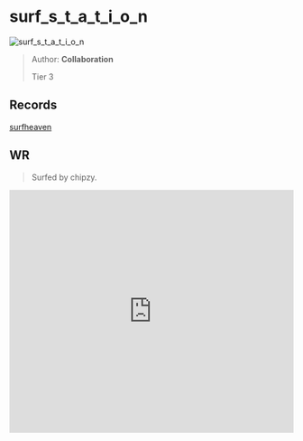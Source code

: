 
# surf_s_t_a_t_i_o_n

![surf_s_t_a_t_i_o_n](https://raw.githubusercontent.com/Sayt123/SurfMapPics/Maps-and-bonuses/csgo/surf_s_t_a_t_i_o_n.jpg)

> Author: **Collaboration**
>
> Tier 3

## Records

[surfheaven](https://surfheaven.eu/map/surf_s_t_a_t_i_o_n)

## WR

> Surfed by chipzy.

<iframe
width="100%"
height="430"
src="https://www.youtube.com/embed/TgwWiC8CLf4"
frameborder="0"
allow="accelerometer; autoplay; clipboard-write; encrypted-media; gyroscope; picture-in-picture"
allowFullScreen
/>

```md

[Surf Timer] - им ٠ chipzy finished in 01:37:23 (WR -00:02:30). Improving by 00:11:87
[Surf Timer] - им ٠ chipzy beat the map record! Rank: 1/1055


```
                